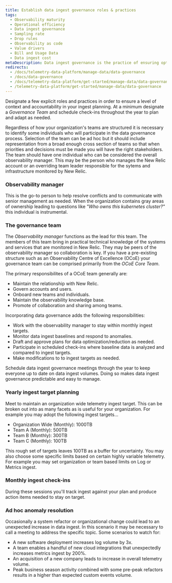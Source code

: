 ```yaml
---
title: Establish data ingest governance roles & practices
tags:
  - Observability maturity
  - Operational efficiency 
  - Data ingest governance
  - Sampling rate
  - Drop rules
  - Observability as code
  - Value drivers
  - Bill and Usage Data
  - Data ingest cost
metaDescription: Data ingest governance is the practice of ensuring optimal value for telemetry data collected. 
redirects:
  - /docs/telemetry-data-platform/manage-data/data-governance
  - /docs/data-governance
  - /docs/telemetry-data-platform/get-started/manage-data/data-governance
  - /telemetry-data-platform/get-started/manage-data/data-governance
---
```


Designate a few explicit roles and practices in order to ensure a level of context and accountability in your ingest planning.  At a minimum designate a *Governance Team* and schedule check-ins throughout the year to plan and adapt as needed.

<CollapserGroup>
<Collapser
    id="stakeholders-and-participants"
    title="Stakeholders and participants"
    >

Regardless of how your organization's teams are structured it is necessary to identify some individuals who will participate in the data governance process.  Selection of the team can be ad hoc but it should include representation from a broad enough cross section of teams so that when priorities and decisions must be made you will have the right stakeholders.  The team should have one individual who can be considered the overall observability manager.  This may be the person who manages the New Relic account or an overriding team leader responsible for the sytems and infrastructure monitored by New Relic.

### Observability manager

This is the go-to person to help resolve conflicts and to communicate with senior management as needed.  When the organization contains gray areas of ownership leading to questions like *"Who owns this kubernetes cluster?"* this individual is instrumental.

### The governance team

The *Observability manager* functions as the lead for this team.  The members of this team bring in practical technical knowledge of the systems and services that are monitored in New Relic.  They may be peers of the observability manager so collaboration is key.
If you have a pre-existing structure such as an Observability Centre of Excellence (OCoE) your governance team can be comprised primarily from the *OCoE Core Team*.

The primary responsibilites of a OCoE team generally are:

- Maintain the relationship with New Relic.
- Govern accounts and users.
- Onboard new teams and individuals.
- Maintain the observability knowledge base.
- Promote of collaboration and sharing among teams.

Incorporating data governance adds the following responsibilities:

- Work with the observability manager to stay within monthly ingest targets. 
- Monitor data ingest baselines and respond to anomalies.
- Draft and approve plans for data optimization/reduction as needed.
- Participate in scheduled check-ins where baseline data is analyzed and compared to ingest targets.
- Make modifications to to ingest targets as needed.

</Collapser>
<Collapser
    id="timelines-and-checkins"
    title="Timelines and check-ins"
    >

Schedule data ingest governance meetings through the year to keep everyone up to date on data ingest volumes. Doing so makes data ingest governance predictable and easy to manage. 

### Yearly ingest target planning

Meet to maintain an organization wide telemetry ingest target.  This can be broken out into as many facets as is useful for your organization.  For example you may adopt the following ingest targets...

* Organization Wide (Monthly): 1000TB
* Team A (Monthly): 500TB
* Team B (Monthly): 300TB
* Team C (Monthly): 100TB

This rough set of targets leaves 100TB as a buffer for uncertainty. You may also choose some specific limits based on certain highly variable telemetry. For example you may set organization or team based limits on Log or Metrics ingest.

### Monthly ingest check-ins

During these sessions you'll track ingest against your plan and produce action items needed to stay on target.

### Ad hoc anomaly resolution

Occasionally a system refactor or organizational change could lead to an unexpected increase in data ingest.  In this scenario it may be necessary to call a meeting to address the specific topic.  Some scenarios to watch for:

- A new software deployment increases log volume by 3x.
- A team enables a handful of new cloud integrations that unexpectedly increases metrics ingest by 200%.
- An acquisition of a new company leads to increase in overall telemetry volume.
- Peak business season activity combined with some pre-peak refactors results in a higher than expected custom events volume.

</Collapser>
</CollapserGroup>
